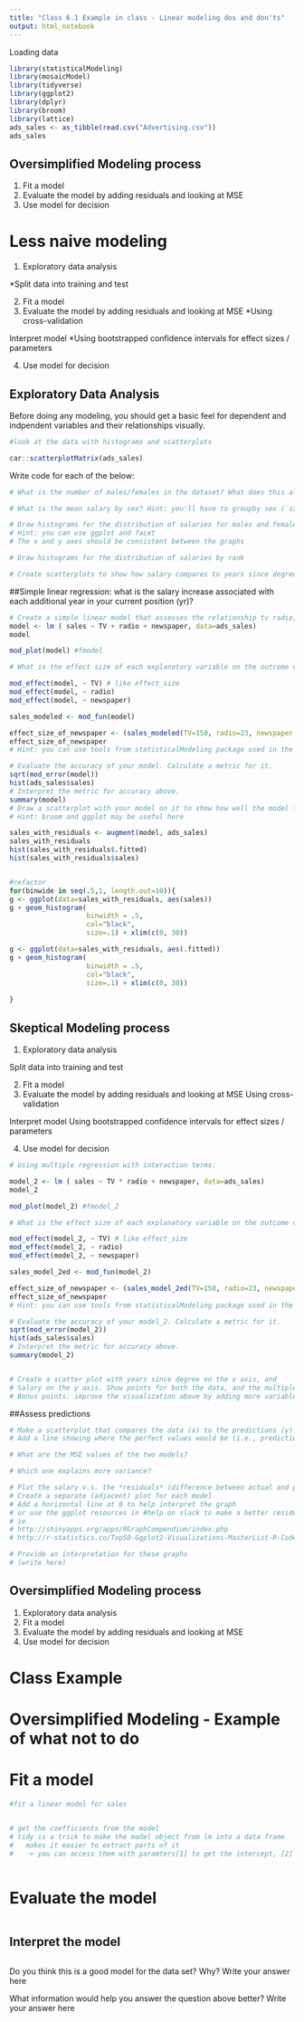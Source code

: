 ```yaml
---
title: "Class 6.1 Example in class - Linear modeling dos and don'ts"
output: html_notebook
---
```


Loading data
```r
library(statisticalModeling)
library(mosaicModel)
library(tidyverse)
library(ggplot2)
library(dplyr)
library(broom)
library(lattice)
ads_sales <- as_tibble(read.csv("Advertising.csv"))
ads_sales
```

## Oversimplified Modeling process

1. Fit a model
2. Evaluate the model by adding residuals and looking at MSE
3. Use model for decision


# Less naive modeling
1. Exploratory data analysis

*Split data into training and test

2. Fit a model
3. Evaluate the model by adding residuals and looking at MSE
  *Using cross-validation
  
Interpret model
  *Using bootstrapped confidence intervals for effect sizes / parameters
  
4. Use model for decision

## Exploratory Data Analysis
Before doing any modeling, you should get a basic feel for dependent and indpendent variables and their relationships visually.
```r
#look at the data with histograms and scatterplots

car::scatterplotMatrix(ads_sales)


```
Write code for each of the below:
```r

# What is the number of males/females in the dataset? What does this already tell you...?

# What is the mean salary by sex? Hint: you'll have to groupby sex (`sx`)

# Draw histograms for the distribution of salaries for males and females (separately)
# Hint: you can use ggplot and facet 
# The x and y axes should be consistent between the graphs

# Draw histograms for the distribution of salaries by rank

# Create scatterplots to show how salary compares to years since degree / in current rank

```
##Simple linear regression: what is the salary increase associated with each additional year in your current position (yr)?

```r
# Create a simple linear model that assesses the relationship tv radio, and newspapers and sales
model <- lm ( sales ~ TV + radio + newspaper, data=ads_sales)
model

mod_plot(model) #fmodel

# What is the effect size of each explanatory variable on the outcome variable (dependent variable)?

mod_effect(model, ~ TV) # like effect_size
mod_effect(model, ~ radio)
mod_effect(model, ~ newspaper)

sales_modeled <- mod_fun(model)

effect_size_of_newspaper <- (sales_modeled(TV=150, radio=23, newspaper = 46)$model_output -sales_modeled(TV=150, radio=23, newspaper = 26)$model_output) / (46-26)
effect_size_of_newspaper
# Hint: you can use tools from statisticalModeling package used in the Datacamp course

# Evaluate the accuracy of your model. Calculate a metric for it.
sqrt(mod_error(model))
hist(ads_sales$sales)
# Interpret the metric for accuracy above.
summary(model)
# Draw a scatterplot with your model on it to show how well the model fits the data
# Hint: broom and ggplot may be useful here

sales_with_residuals <- augment(model, ads_sales)
sales_with_residuals
hist(sales_with_residuals$.fitted)
hist(sales_with_residuals$sales)


#refactor
for(binwide in seq(.5,1, length.out=10)){
g <- ggplot(data=sales_with_residuals, aes(sales)) 
g + geom_histogram( 
                   binwidth = .5, 
                   col="black", 
                   size=.1) + xlim(c(0, 30))

g <- ggplot(data=sales_with_residuals, aes(.fitted)) 
g + geom_histogram( 
                   binwidth = .5, 
                   col="black", 
                   size=.1) + xlim(c(0, 30))
  
}


```
## Skeptical Modeling process
1. Exploratory data analysis

Split data into training and test

2. Fit a model
3. Evaluate the model by adding residuals and looking at MSE
  Using cross-validation
  
Interpret model
  Using bootstrapped confidence intervals for effect sizes / parameters
  
4. Use model for decision


```r

# Using multiple regression with interaction terms:

model_2 <- lm ( sales ~ TV * radio + newspaper, data=ads_sales)
model_2

mod_plot(model_2) #fmodel_2

# What is the effect size of each explanatory variable on the outcome variable (dependent variable)?

mod_effect(model_2, ~ TV) # like effect_size
mod_effect(model_2, ~ radio)
mod_effect(model_2, ~ newspaper)

sales_model_2ed <- mod_fun(model_2)

effect_size_of_newspaper <- (sales_model_2ed(TV=150, radio=23, newspaper = 46)$model_2_output -sales_model_2ed(TV=150, radio=23, newspaper = 26)$model_2_output) / (46-26)
effect_size_of_newspaper
# Hint: you can use tools from statisticalModeling package used in the Datacamp course

# Evaluate the accuracy of your model_2. Calculate a metric for it.
sqrt(mod_error(model_2))
hist(ads_sales$sales)
# Interpret the metric for accuracy above.
summary(model_2)


# Create a scatter plot with years since degree on the x axis, and 
# Salary on the y axis. Show points for both the data, and the multiple regression values.
# Bonus points: improve the visualization above by adding more variables
```
##Assess predictions

```r
# Make a scatterplot that compares the data (x) to the predictions (y)
# Add a line showing where the perfect values would be (i.e., prediction equal to data)

# What are the MSE values of the two models?

# Which one explains more variance?

# Plot the salary v.s. the *residuals* (difference between actual and predicted values)
# Create a separate (adjacent) plot for each model
# Add a horizontal line at 0 to help interpret the graph
# or use the ggplot resources in #help on slack to make a better residuals plot
# ie
# http://shinyapps.org/apps/RGraphCompendium/index.php
# http://r-statistics.co/Top50-Ggplot2-Visualizations-MasterList-R-Code.html

# Provide an interpretation for these graphs
# (write here)
```

## Oversimplified Modeling process
1. Exploratory data analysis
2. Fit a model
3. Evaluate the model by adding residuals and looking at MSE
4. Use model for decision


# Class Example

# Oversimplified Modeling - Example of what not to do


# Fit a model

```r
#fit a linear model for sales


# get the coefficients from the model
# tidy is a trick to make the model object from lm into a data frame
#   makes it easier to extract parts of it
#   -> you can access them with paramters[1] to get the intercept, [2] for the slope



```
# Evaluate the model

```r


```

## Interpret the model
```r


```

Do you think this is a good model for the data set? Why?
  Write your answer here

What information would help you answer the question above better?
  Write your answer here
  